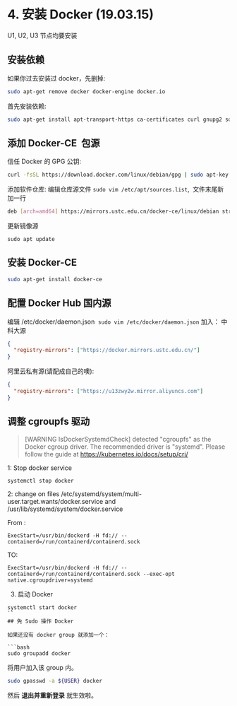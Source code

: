 # 4. 安装 Docker (19.03.15)


<Callout type="warning" emoji="⚠️">
    U1, U2, U3 节点均要安装
</Callout>

## 安装依赖
如果你过去安装过 docker，先删掉:

```bash
sudo apt-get remove docker docker-engine docker.io
```
首先安装依赖:
```bash
sudo apt-get install apt-transport-https ca-certificates curl gnupg2 software-properties-common
```
## 添加 Docker-CE  包源
信任 Docker 的 GPG 公钥:
```bash
curl -fsSL https://download.docker.com/linux/debian/gpg | sudo apt-key add -
```

添加软件仓库:
编辑仓库源文件 `sudo vim /etc/apt/sources.list`,  文件末尾新加一行
```bash
deb [arch=amd64] https://mirrors.ustc.edu.cn/docker-ce/linux/debian stretch stable
```

更新镜像源
```
sudo apt update
```
## 安装 Docker-CE
```bash
sudo apt-get install docker-ce
```
## 配置 Docker Hub 国内源
编辑 /etc/docker/daemon.json  `sudo vim /etc/docker/daemon.json` 加入：
中科大源

```json
{
  "registry-mirrors": ["https://docker.mirrors.ustc.edu.cn/"]
}
```

阿里云私有源(请配成自己的噢):

```json
{
  "registry-mirrors": ["https://u13zwy2w.mirror.aliyuncs.com"]
}
```


## 调整 cgroupfs 驱动
> [WARNING IsDockerSystemdCheck] detected "cgroupfs" as the Docker cgroup driver. The recommended driver is "systemd". Please follow the guide at https://kubernetes.io/docs/setup/cri/

1: Stop docker service
```
systemctl stop docker
```
2: change on files /etc/systemd/system/multi-user.target.wants/docker.service and /usr/lib/systemd/system/docker.service

From :
```
ExecStart=/usr/bin/dockerd -H fd:// --containerd=/run/containerd/containerd.sock
```
TO:
```
ExecStart=/usr/bin/dockerd -H fd:// --containerd=/run/containerd/containerd.sock --exec-opt native.cgroupdriver=systemd
```

3. 启动 Docker
```
systemctl start docker
``
## 免 Sudo 操作 Docker

如果还没有 docker group 就添加一个：

```bash
sudo groupadd docker
```

将用户加入该 group 内。

```bash
sudo gpasswd -a ${USER} docker
```

然后 **退出并重新登录** 就生效啦。

#
